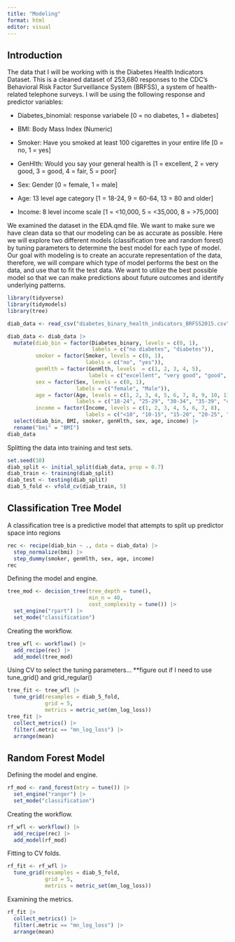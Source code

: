 ```yaml
---
title: "Modeling"
format: html
editor: visual
---
```


## Introduction

The data that I will be working with is the Diabetes Health Indicators Dataset. This is a cleaned dataset of 253,680 responses to the CDC's Behavioral Risk Factor Surveillance System (BRFSS), a system of health-related telephone surveys. I will be using the following response and predictor variables:

- Diabetes_binomial: response variabele [0 = no diabetes, 1 = diabetes]

- BMI: Body Mass Index (Numeric)

- Smoker: Have you smoked at least 100 cigarettes in your entire life [0 = no, 1 = yes]

- GenHlth: Would you say your general health is [1 = excellent, 2 = very good, 3 = good, 4 = fair, 5 = poor]

- Sex: Gender [0 = female, 1 = male]

- Age: 13 level age category [1 = 18-24, 9 = 60-64, 13 = 80 and older]

- Income: 8 level income scale [1 = <10,000, 5 = <35,000, 8 = >75,000]

We examined the dataset in the EDA.qmd file. We want to make sure we have clean data so that our modeling can be as accurate as possible. Here we will explore two different models (classification tree and random forest) by tuning parameters to determine the best model for each type of model. Our goal with modeling is to create an accurate representation of the data, therefore, we will compare which type of model performs the best on the data, and use that to fit the test data. We want to utilize the best possible model so that we can make predictions about future outcomes and identify underlying patterns.

```r
library(tidyverse)
library(tidymodels)
library(tree)
```

```r
diab_data <- read_csv("diabetes_binary_health_indicators_BRFSS2015.csv")

diab_data <- diab_data |>
  mutate(diab_bin = factor(Diabetes_binary, levels = c(0, 1),
                           labels = c("no diabetes", "diabetes")),
         smoker = factor(Smoker, levels = c(0, 1), 
                         labels = c("no", "yes")),
         genHlth = factor(GenHlth, levels  = c(1, 2, 3, 4, 5), 
                          labels = c("excellent", "very good", "good", "fair", "poor")),
         sex = factor(Sex, levels = c(0, 1), 
                      labels = c("female", "Male")),
         age = factor(Age, levels = c(1, 2, 3, 4, 5, 6, 7, 8, 9, 10, 11, 12, 13), 
                      labels = c("18-24", "25-29", "30-34", "35-39", "40-44", "45-49", "50-54", "55-59", "60-64", "65-69", "70-74", "75-79", "80+")),
         income = factor(Income, levels = c(1, 2, 3, 4, 5, 6, 7, 8),
                         labels = c("<10", "10-15", "15-20", "20-25", "25-35", "35-50", "50-75", "75+"))) |>
  select(diab_bin, BMI, smoker, genHlth, sex, age, income) |>
  rename("bmi" = "BMI")
diab_data
```

Splitting the data into training and test sets.
```r
set.seed(10)
diab_split <- initial_split(diab_data, prop = 0.7)
diab_train <- training(diab_split)
diab_test <- testing(diab_split)
diab_5_fold <- vfold_cv(diab_train, 5)
```

## Classification Tree Model

A classification tree is a predictive model that attempts to split up predictor space into regions 

```r
rec <- recipe(diab_bin ~ ., data = diab_data) |>
  step_normalize(bmi) |>
  step_dummy(smoker, genHlth, sex, age, income)
rec
```

Defining the model and engine.
```r
tree_mod <- decision_tree(tree_depth = tune(),
                          min_n = 40,
                          cost_complexity = tune()) |>
  set_engine("rpart") |>
  set_mode("classification")
```

Creating the workflow. 
```r
tree_wfl <- workflow() |>
  add_recipe(rec) |>
  add_model(tree_mod)
```

Using CV to select the tuning parameters... **figure out if I need to use tune_grid() and grid_regular()
```r
tree_fit <- tree_wfl |>
  tune_grid(resamples = diab_5_fold,
            grid = 5,
            metrics = metric_set(mn_log_loss))
tree_fit |>
  collect_metrics() |>
  filter(.metric == "mn_log_loss") |>
  arrange(mean)
```

## Random Forest Model

Defining the model and engine.
```r
rf_mod <- rand_forest(mtry = tune()) |>
  set_engine("ranger") |>
  set_mode("classification")
```

Creating the workflow.
```r
rf_wfl <- workflow() |>
  add_recipe(rec) |>
  add_model(rf_mod)
```

Fitting to CV folds.
```r
rf_fit <- rf_wfl |>
  tune_grid(resamples = diab_5_fold,
            grid = 5,
            metrics = metric_set(mn_log_loss))
```

Examining the metrics.
```r
rf_fit |>
  collect_metrics() |>
  filter(.metric == "mn_log_loss") |>
  arrange(mean)
```

